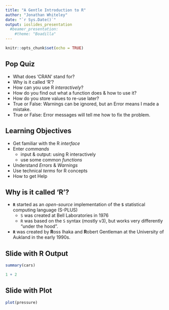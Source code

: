 ```yaml
---
title: "A Gentle Introduction to R"
author: "Jonathan Whiteley"
date: "`r Sys.Date()`"
output: ioslides_presentation
  #beamer_presentation:
    #theme: "Boadilla"
---
```


```r
knitr::opts_chunk$set(echo = TRUE)
```

## Pop Quiz

+ What does 'CRAN' stand for?
+ Why is it called 'R'?
+ How can you use R _interactively_?
+ How do you find out what a function does & how to use it?
+ How do you store values to re-use later?
+ True or False: Warnings can be ignored, but an Error means I made a mistake.
+ True or False: Error messages will tell me how to fix the problem.


## Learning Objectives

* Get familiar with the R _interface_
* Enter _commands_
  * input & output: using R interactively
  * use some common _functions_
* Understand _Errors_ & _Warnings_
* Use technical _terms_ for R concepts
* How to get Help

## Why is it called 'R'?

- **`R`** started as an _open-source_ implementation of the 
  **`S`** statistical computing language (S-PLUS)
  - `S` was created at Bell Laboratories in 1976
  - `R` was based on the `S` syntax (mostly v3), but works very differently "under the hood".
- **`R`** was created by **R**oss Ihaka and **R**obert Gentleman at the University of Aukland in the early 1990s.

## Slide with R Output

```r
summary(cars)
```

```r
1 + 2
```

## Slide with Plot

```r
plot(pressure)
```

